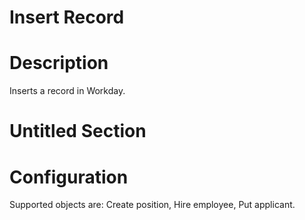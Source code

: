 ﻿# Insert Record

# Description

Inserts a record in Workday.

# Untitled Section

# Configuration

Supported objects are: Create position, Hire employee, Put
                                applicant.
